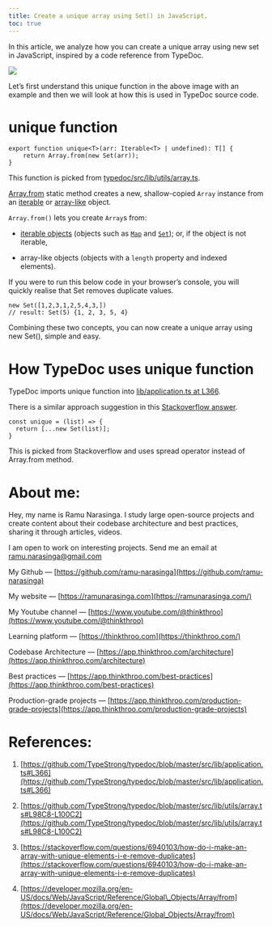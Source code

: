 ```yaml
---
title: Create a unique array using Set() in JavaScript.
toc: true
---
```


In this article, we analyze how you can create a unique array using new set in JavaScript, inspired by a code reference from TypeDoc.

![](https://miro.medium.com/v2/resize:fit:875/1*MzrmYwdlNUyOcOHcMELp1A.png)

Let’s first understand this unique function in the above image with an example and then we will look at how this is used in TypeDoc source code.

# **unique function**

```plaintext
export function unique<T>(arr: Iterable<T> | undefined): T[] {
    return Array.from(new Set(arr));
}
```

This function is picked from [typedoc/src/lib/utils/array.ts](https://github.com/TypeStrong/typedoc/blob/master/src/lib/utils/array.ts#L98C8-L100C2).

[Array.from](https://developer.mozilla.org/en-US/docs/Web/JavaScript/Reference/Global_Objects/Array/from) static method creates a new, shallow-copied `Array` instance from an [iterable](https://developer.mozilla.org/en-US/docs/Web/JavaScript/Reference/Iteration_protocols#the_iterable_protocol) or [array-like](https://developer.mozilla.org/en-US/docs/Web/JavaScript/Guide/Indexed_collections#working_with_array-like_objects) object.

`Array.from()` lets you create `Array`s from:

* [iterable objects](https://developer.mozilla.org/en-US/docs/Web/JavaScript/Reference/Iteration_protocols) (objects such as [`Map`](https://developer.mozilla.org/en-US/docs/Web/JavaScript/Reference/Global_Objects/Map) and [`Set`](https://developer.mozilla.org/en-US/docs/Web/JavaScript/Reference/Global_Objects/Set)); or, if the object is not iterable,
    
* array-like objects (objects with a `length` property and indexed elements).
    

If you were to run this below code in your browser’s console, you will quickly realise that Set removes duplicate values.

```plaintext
new Set([1,2,3,1,2,5,4,3,])
// result: Set(5) {1, 2, 3, 5, 4}
```

Combining these two concepts, you can now create a unique array using new Set(), simple and easy.

# **How TypeDoc uses unique function**

TypeDoc imports unique function into [lib/application.ts at L366](https://github.com/TypeStrong/typedoc/blob/master/src/lib/application.ts#L366).

There is a similar approach suggestion in this [Stackoverflow answer](https://stackoverflow.com/a/35951971).

```plaintext
const unique = (list) => {
  return [...new Set(list)];
}
```

This is picked from Stackoverflow and uses spread operator instead of Array.from method.

# **About me:**

Hey, my name is Ramu Narasinga. I study large open-source projects and create content about their codebase architecture and best practices, sharing it through articles, videos.

I am open to work on interesting projects. Send me an email at ramu.narasinga@gmail.com

My Github — [https://github.com/ramu-narasinga](https://github.com/ramu-narasinga)

My website — [https://ramunarasinga.com](https://ramunarasinga.com/)

My Youtube channel — [https://www.youtube.com/@thinkthroo](https://www.youtube.com/@thinkthroo)

Learning platform — [https://thinkthroo.com](https://thinkthroo.com/)

Codebase Architecture — [https://app.thinkthroo.com/architecture](https://app.thinkthroo.com/architecture)

Best practices — [https://app.thinkthroo.com/best-practices](https://app.thinkthroo.com/best-practices)

Production-grade projects — [https://app.thinkthroo.com/production-grade-projects](https://app.thinkthroo.com/production-grade-projects)

# **References:**

1. [https://github.com/TypeStrong/typedoc/blob/master/src/lib/application.ts#L366](https://github.com/TypeStrong/typedoc/blob/master/src/lib/application.ts#L366)
    
2. [https://github.com/TypeStrong/typedoc/blob/master/src/lib/utils/array.ts#L98C8-L100C2](https://github.com/TypeStrong/typedoc/blob/master/src/lib/utils/array.ts#L98C8-L100C2)
    
3. [https://stackoverflow.com/questions/6940103/how-do-i-make-an-array-with-unique-elements-i-e-remove-duplicates](https://stackoverflow.com/questions/6940103/how-do-i-make-an-array-with-unique-elements-i-e-remove-duplicates)
    
4. [https://developer.mozilla.org/en-US/docs/Web/JavaScript/Reference/Global\_Objects/Array/from](https://developer.mozilla.org/en-US/docs/Web/JavaScript/Reference/Global_Objects/Array/from)
    

[  
](https://medium.com/tag/javascript?source=post_page-----4f4998f1f9f9--------------------------------)
